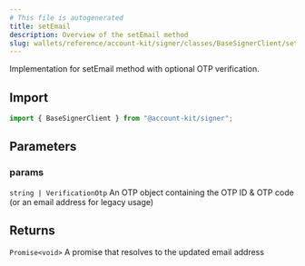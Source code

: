 ```yaml
---
# This file is autogenerated
title: setEmail
description: Overview of the setEmail method
slug: wallets/reference/account-kit/signer/classes/BaseSignerClient/setEmail
---
```


Implementation for setEmail method with optional OTP verification.

## Import

```ts
import { BaseSignerClient } from "@account-kit/signer";
```

## Parameters

### params

`string | VerificationOtp`
An OTP object containing the OTP ID & OTP code (or an email address for legacy usage)

## Returns

`Promise<void>`
A promise that resolves to the updated email address
